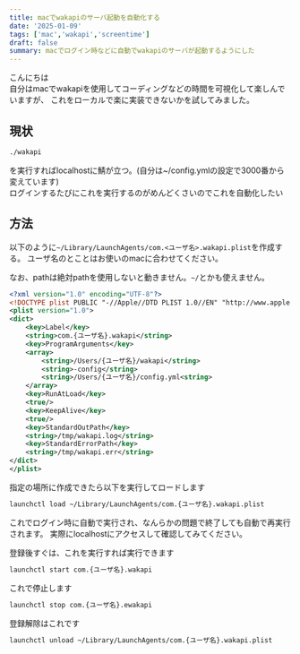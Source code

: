 ```yaml
---
title: macでwakapiのサーバ起動を自動化する
date: '2025-01-09'
tags: ['mac','wakapi','screentime']
draft: false
summary: macでログイン時などに自動でwakapiのサーバが起動するようにした
---
```


こんにちは  
自分はmacでwakapiを使用してコーディングなどの時間を可視化して楽しんでいますが、
これをローカルで楽に実装できないかを試してみました。


## 現状

```zsh
./wakapi
```

を実行すればlocalhostに鯖が立つ。(自分は~/config.ymlの設定で3000番から変えています)  
ログインするたびにこれを実行するのがめんどくさいのでこれを自動化したい

## 方法

以下のように`~/Library/LaunchAgents/com.<ユーザ名>.wakapi.plist`を作成する。
ユーザ名のとことはお使いのmacに合わせてください。

なお、pathは絶対pathを使用しないと動きません。`~/`とかも使えません。

```xml
<?xml version="1.0" encoding="UTF-8"?>
<!DOCTYPE plist PUBLIC "-//Apple//DTD PLIST 1.0//EN" "http://www.apple.com/DTDs/PropertyList-1.0.dtd">
<plist version="1.0">
<dict>
    <key>Label</key>
    <string>com.{ユーザ名}.wakapi</string>
    <key>ProgramArguments</key>
    <array>
        <string>/Users/{ユーザ名}/wakapi</string>
        <string>-config</string>
        <string>/Users/{ユーザ名}/config.yml<string>
    </array>
    <key>RunAtLoad</key>
    <true/>
    <key>KeepAlive</key>
    <true/>
    <key>StandardOutPath</key>
    <string>/tmp/wakapi.log</string>
    <key>StandardErrorPath</key>
    <string>/tmp/wakapi.err</string>
</dict>
</plist>
```

指定の場所に作成できたら以下を実行してロードします

```zsh
launchctl load ~/Library/LaunchAgents/com.{ユーザ名}.wakapi.plist
```

これでログイン時に自動で実行され、なんらかの問題で終了しても自動で再実行されます。
実際にlocalhostにアクセスして確認してみてください。

登録後すぐは、これを実行すれば実行できます

```zsh
launchctl start com.{ユーザ名}.wakapi
```

これで停止します


```zsh
launchctl stop com.{ユーザ名}.ewakapi
```

登録解除はこれです

```zsh
launchctl unload ~/Library/LaunchAgents/com.{ユーザ名}.wakapi.plist
```


